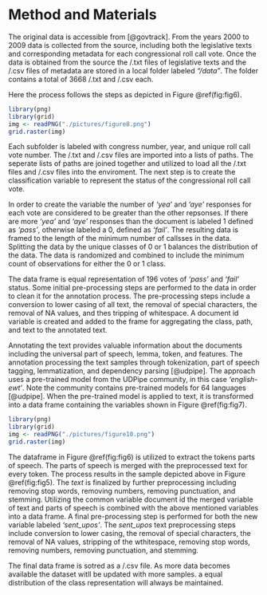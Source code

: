 # Method and Materials

The original data is accessible from [@govtrack]. 
From the years 2000 to 2009 data is collected from the source, including both the legislative texts and corresponding metadata for each congressional roll call vote.
Once the data is obtained from the source the /.txt files of legislative texts and the /.csv files of metadata are stored in a local folder labeled *"/data"*.
The folder contains a total of 3668 /.txt and /.csv each. 

Here the process follows the steps as depicted in Figure \@ref(fig:fig6). 

```{r fig6, echo = F, fig.cap = 'Sample of Annotated Text'}
library(png)
library(grid)
img <- readPNG("./pictures/figure8.png")
grid.raster(img)
```
 
Each subfolder is labeled with congress number, year, and unique roll call vote number. 
The /.txt and /.csv files are imported into a lists of paths. 
The seperate lists of paths are joined together and utilized to load all the /.txt files and /.csv files into the enviroment. 
The next step is to create the classification variable to represent the status of the congressional roll call vote. 

In order to create the variable the number of *'yea'* and *'aye'* responses for each vote are considered to be greater than the other repsonses. 
If there are more *'yea'* and *'aye'* responses than the document is labeled 1 defined as *'pass'*, otherwise labeled a 0, defined as *'fail'*. The resulting data is framed to the length of the minimum number of callsses in the data. Splitting the data by the unique classes of 0 or 1 balances the distribution of the data. 
The data is randomized and combined to include the minimum count of observations for either the 0 or 1 class.

The data frame is equal representation of 196 votes of *'pass'* and *'fail'* status. 
Some initial pre-processing steps are performed to the data in order to clean it for the annotation process. 
The pre-processing steps include a conversion to lower casing of all text, the removal of special characters, the removal of NA values, and thes tripping of whitespace. 
A document id variable is created and added to the frame for aggregating the class, path, and text to the annotated text. 

Annotating the text provides valuable information about the documents including the universal part of speech, lemma, token, and features. 
The annotation processing the text samples through tokenization, part of speech tagging, lemmatization, and dependency parsing [@udpipe].
The approach uses a pre-trained model from the UDPipe community, in this case *'english-ewt'*. 
Note the community contains pre-trained models for 64 languages [@udpipe]. 
When the pre-trained model is applied to text, it is transformed into a data frame containing the variables shown in Figure \@ref(fig:fig7). 

```{r fig7, echo = F, fig.cap = 'Process to create data'}
library(png)
library(grid)
img <- readPNG("./pictures/figure10.png")
grid.raster(img)
```

The dataframe in Figure \@ref(fig:fig6) is utilized to extract the tokens parts of speech. 
The parts of speech is merged with the preprocessed text for every token. 
The process results in the sample depicted above in Figure \@ref(fig:fig5). 
The *text* is finalized by further preprocessing including removing stop words, removing numbers, removing punctuation, and stemming. 
Utilizing the common variable document id the merged variable of text and parts of speech is combined with the above mentioned variables into a data frame. 
A final pre-processing step is performed for both the new variable labeled *'sent_upos'*.
The *sent_upos* text preprocessing steps include conversion to lower casing, the removal of special characters, the removal of NA values, stripping of the wthitespace, removing stop words, removing numbers, removing punctuation, and stemming. 
 
The final data frame is sotred as a /.csv file. 
As more data becomes available the dataset witll be updated with more samples. 
a equal distribution of the class representation will always be maintained. 
